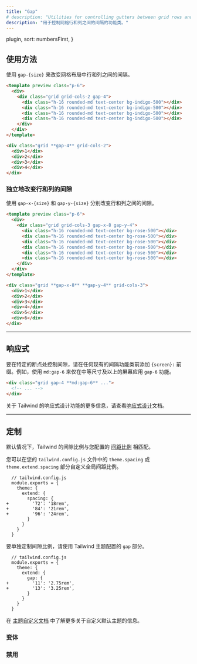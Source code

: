 ```yaml
---
title: "Gap"
# description: "Utilities for controlling gutters between grid rows and columns."
description: "用于控制网格行和列之间的间隔的功能类。"
---
```



  plugin,
  sort: numbersFirst,
}

<!-- ## Usage -->
## 使用方法

<!-- Use `gap-{size}` to change the gap between both rows and columns in grid layouts. -->
使用 `gap-{size}` 来改变网格布局中行和列之间的间隔。

```html indigo
<template preview class="p-6">
  <div>
    <div class="grid grid-cols-2 gap-4">
      <div class="h-16 rounded-md text-center bg-indigo-500"></div>
      <div class="h-16 rounded-md text-center bg-indigo-500"></div>
      <div class="h-16 rounded-md text-center bg-indigo-500"></div>
      <div class="h-16 rounded-md text-center bg-indigo-500"></div>
    </div>
  </div>
</template>

<div class="grid **gap-4** grid-cols-2">
  <div>1</div>
  <div>2</div>
  <div>3</div>
  <div>4</div>
</div>
```

<!-- ### Changing row and column gaps independently -->
### 独立地改变行和列的间隙

<!-- Use `gap-x-{size}` and `gap-y-{size}` to change the gap between rows and columns independently. -->
使用 `gap-x-{size}` 和 `gap-y-{size}` 分别改变行和列之间的间隙。

```html rose
<template preview class="p-6">
  <div>
    <div class="grid grid-cols-3 gap-x-8 gap-y-4">
      <div class="h-16 rounded-md text-center bg-rose-500"></div>
      <div class="h-16 rounded-md text-center bg-rose-500"></div>
      <div class="h-16 rounded-md text-center bg-rose-500"></div>
      <div class="h-16 rounded-md text-center bg-rose-500"></div>
      <div class="h-16 rounded-md text-center bg-rose-500"></div>
      <div class="h-16 rounded-md text-center bg-rose-500"></div>
    </div>
  </div>
</template>

<div class="grid **gap-x-8** **gap-y-4** grid-cols-3">
  <div>1</div>
  <div>2</div>
  <div>3</div>
  <div>4</div>
  <div>5</div>
  <div>6</div>
</div>
```

---

<!-- ## Responsive -->
## 响应式

<!-- To control the gap at a specific breakpoint, add a `{screen}:` prefix to any existing gap utility. For example, use `md:gap-6` to apply the `gap-6` utility at only medium screen sizes and above. -->
要在特定的断点处控制间隙，请在任何现有的间隔功能类前添加 `{screen}:` 前缀。例如，使用 `md:gap-6` 来仅在中等尺寸及以上的屏幕应用 `gap-6` 功能。

```html
<div class="grid gap-4 **md:gap-6** ...">
  <!-- ... -->
</div>
```

<!-- For more information about Tailwind's responsive design features, check out the [Responsive Design](/docs/responsive-design) documentation. -->
关于 Tailwind 的响应式设计功能的更多信息，请查看[响应式设计](/docs/responsive-design)文档。

---

<!-- ## Customizing -->
## 定制

<!-- By default Tailwind's gap scale matches your configured [spacing scale](/docs/customizing-spacing). -->
默认情况下，Tailwind 的间隙比例与您配置的 [间距比例](/docs/customizing-spacing) 相匹配。

<!-- You can customize the global spacing scale in the `theme.spacing` or `theme.extend.spacing` sections of your `tailwind.config.js` file: -->
您可以在您的 `tailwind.config.js` 文件中的 `theme.spacing` 或 `theme.extend.spacing` 部分自定义全局间距比例。

```diff-js
  // tailwind.config.js
  module.exports = {
    theme: {
      extend: {
        spacing: {
+         '72': '18rem',
+         '84': '21rem',
+         '96': '24rem',
        }
      }
    }
  }
```

<!-- To customize the gap scale separately, use the `gap` section of your Tailwind theme config. -->
要单独定制间隙比例，请使用 Tailwind 主题配置的 `gap` 部分。

```diff-js
  // tailwind.config.js
  module.exports = {
    theme: {
      extend: {
        gap: {
+         '11': '2.75rem',
+         '13': '3.25rem',
        }
      }
    }
  }
```

<!-- Learn more about customizing the default theme in the [theme customization documentation](/docs/theme#customizing-the-default-theme). -->
在 [主题自定义文档](/docs/theme#customizing-the-default-theme) 中了解更多关于自定义默认主题的信息。

<!-- ### Variants -->
### 变体

<Variants plugin="gap" />

<!-- ### Disabling -->
### 禁用

<Disabling plugin="gap" />
